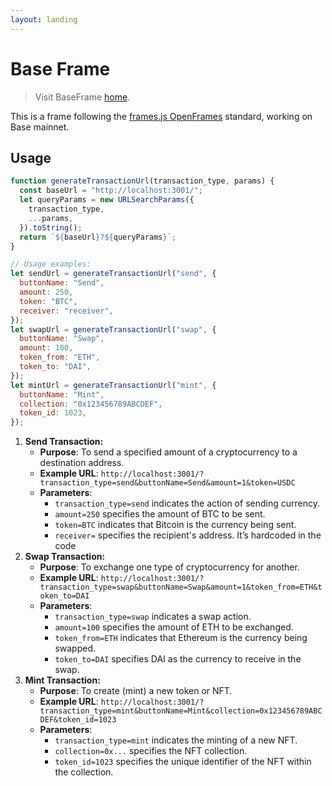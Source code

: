 ```yaml
---
layout: landing
---
```


# Base Frame

> Visit BaseFrame [home](https://base-frame-lyart.vercel.app).

This is a frame following the [frames.js OpenFrames](https://framesjs.org/middleware/openframes) standard, working on Base mainnet.

## Usage

```jsx
function generateTransactionUrl(transaction_type, params) {
  const baseUrl = "http://localhost:3001/";
  let queryParams = new URLSearchParams({
    transaction_type,
    ...params,
  }).toString();
  return `${baseUrl}?${queryParams}`;
}

// Usage examples:
let sendUrl = generateTransactionUrl("send", {
  buttonName: "Send",
  amount: 250,
  token: "BTC",
  receiver: "receiver",
});
let swapUrl = generateTransactionUrl("swap", {
  buttonName: "Swap",
  amount: 100,
  token_from: "ETH",
  token_to: "DAI",
});
let mintUrl = generateTransactionUrl("mint", {
  buttonName: "Mint",
  collection: "0x123456789ABCDEF",
  token_id: 1023,
});
```

1. **Send Transaction:**
   - **Purpose**: To send a specified amount of a cryptocurrency to a destination address.
   - **Example URL**: `http://localhost:3001/?transaction_type=send&buttonName=Send&amount=1&token=USDC`
   - **Parameters**:
     - `transaction_type=send` indicates the action of sending currency.
     - `amount=250` specifies the amount of BTC to be sent.
     - `token=BTC` indicates that Bitcoin is the currency being sent.
     - `receiver=` specifies the recipient's address. It’s hardcoded in the code
2. **Swap Transaction:**
   - **Purpose**: To exchange one type of cryptocurrency for another.
   - **Example URL**: `http://localhost:3001/?transaction_type=swap&buttonName=Swap&amount=1&token_from=ETH&token_to=DAI`
   - **Parameters**:
     - `transaction_type=swap` indicates a swap action.
     - `amount=100` specifies the amount of ETH to be exchanged.
     - `token_from=ETH` indicates that Ethereum is the currency being swapped.
     - `token_to=DAI` specifies DAI as the currency to receive in the swap.
3. **Mint Transaction:**
   - **Purpose**: To create (mint) a new token or NFT.
   - **Example URL**: `http://localhost:3001/?transaction_type=mint&buttonName=Mint&collection=0x123456789ABCDEF&token_id=1023`
   - **Parameters**:
     - `transaction_type=mint` indicates the minting of a new NFT.
     - `collection=0x...` specifies the NFT collection.
     - `token_id=1023` specifies the unique identifier of the NFT within the collection.
